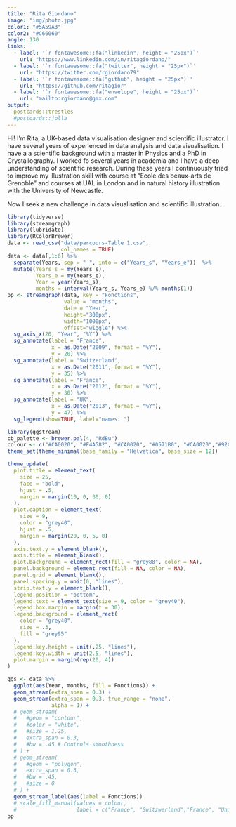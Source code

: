 ```yaml
---
title: "Rita Giordano"
image: "img/photo.jpg"
color1: "#5A59A3"
color2: "#C66060"
angle: 130
links:
  - label: '`r fontawesome::fa("linkedin", height = "25px")`'
    url: "https://www.linkedin.com/in/ritagiordano/"
  - label: '`r fontawesome::fa("twitter", height = "25px")`'
    url: "https://twitter.com/rgiordano79"
  - label: '`r fontawesome::fa("github", height = "25px")`'
    url: "https://github.com/ritagior"
  - label: '`r fontawesome::fa("envelope", height = "25px")`'
    url: "mailto:rgiordano@gmx.com"
output:
  postcards::trestles
  #postcards::jolla
---
```


Hi! I'm Rita, a UK-based data visualisation designer and scientific illustrator. I have several years of experienced in data analysis and data visualisation. I have a a scientific background with a master in Physics and a PhD in Crystallography. I worked fo several years in academia and I have a deep understanding of scientific research. During these years I continuously tried to improve my illustration skill with course at "Ecole des beaux-arts de Grenoble" and courses at UAL in London and in natural history illustration with the University of Newcastle.

Now I seek a new challenge in data visualisation and scientific illustration.

```r
library(tidyverse)
library(streamgraph)
library(lubridate)
library(RColorBrewer)
data <- read_csv("data/parcours-Table 1.csv", 
                 col_names = TRUE)
data <- data[,1:6] %>%
  separate(Years, sep = "-", into = c("Years_s", "Years_e"))  %>%
  mutate(Years_s = my(Years_s),
         Years_e = my(Years_e),
         Year = year(Years_s),
         months = interval(Years_s, Years_e) %/% months(1))
pp <- streamgraph(data, key = "Fonctions", 
                  value = "months",
                  date = "Year",
                  height="300px", 
                  width="1000px",
                  offset="wiggle") %>%
  sg_axis_x(20, "Year", "%Y") %>%
  sg_annotate(label = "France", 
              x = as.Date("2009", format = "%Y"),
              y = 20) %>%
  sg_annotate(label = "Switzerland", 
              x = as.Date("2011", format = "%Y"),
              y = 35) %>%
  sg_annotate(label = "France", 
              x = as.Date("2012", format = "%Y"),
              y = 30) %>%
  sg_annotate(label = "UK", 
              x = as.Date("2013", format = "%Y"),
              y = 47) %>%
  sg_legend(show=TRUE, label="names: ")

library(ggstream)
cb_palette <- brewer.pal(4, "RdBu")
colour <- c("#CA0020", "#F4A582", "#CA0020", "#0571B0", "#CA0020","#92C5DE", "#CA0020", "#CA0020", "#CA0020", "#0571B0","#0571B0","#0571B0","#0571B0","#0571B0")
theme_set(theme_minimal(base_family = "Helvetica", base_size = 12))

theme_update(
  plot.title = element_text(
    size = 25,
    face = "bold",
    hjust = .5,
    margin = margin(10, 0, 30, 0)
  ),
  plot.caption = element_text(
    size = 9,
    color = "grey40",
    hjust = .5,
    margin = margin(20, 0, 5, 0)
  ),
  axis.text.y = element_blank(),
  axis.title = element_blank(),
  plot.background = element_rect(fill = "grey88", color = NA),
  panel.background = element_rect(fill = NA, color = NA),
  panel.grid = element_blank(),
  panel.spacing.y = unit(0, "lines"),
  strip.text.y = element_blank(),
  legend.position = "bottom",
  legend.text = element_text(size = 9, color = "grey40"),
  legend.box.margin = margin(t = 30), 
  legend.background = element_rect(
    color = "grey40", 
    size = .3, 
    fill = "grey95"
  ),
  legend.key.height = unit(.25, "lines"),
  legend.key.width = unit(2.5, "lines"),
  plot.margin = margin(rep(20, 4))
)

ggs <- data %>%
  ggplot(aes(Year, months, fill = Fonctions)) +
  geom_stream(extra_span = 0.3) +
  geom_stream(extra_span = 0.3, true_range = "none",
              alpha = 1) +
  # geom_stream(
  #   #geom = "contour",
  #   #color = "white",
  #   #size = 1.25,
  #   extra_span = 0.3,
  #   #bw = .45 # Controls smoothness
  # ) +
  # geom_stream(
  #   #geom = "polygon",
  #   extra_span = 0.3,
  #   #bw = .45,
  #   #size = 0
  # ) +
  geom_stream_label(aes(label = Fonctions)) 
  # scale_fill_manual(values = colour,
  #                   label = c("France", "Switzwerland","France", "United Kingdom", "France", "Germany", "France", "France", "France", "United Kingdom", "United Kingdom", "United Kingdom", "United Kingdom", "United Kingdom")) 
pp

```
